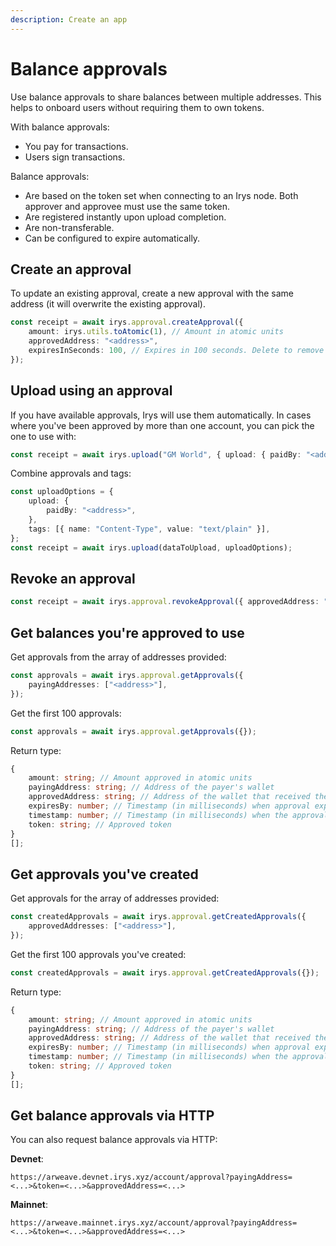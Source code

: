 ```yaml
---
description: Create an app
---
```



# Balance approvals

Use balance approvals to share balances between multiple addresses. This helps to onboard users without requiring them to own tokens.

With balance approvals:

- You pay for transactions.
- Users sign transactions.

Balance approvals:

- Are based on the token set when connecting to an Irys node. Both approver and approvee must use the same
  token.
- Are registered instantly upon upload completion.
- Are non-transferable.
- Can be configured to expire automatically.

## Create an approval

To update an existing approval, create a new approval with the same address (it will overwrite the existing approval).

```ts
const receipt = await irys.approval.createApproval({
	amount: irys.utils.toAtomic(1), // Amount in atomic units
	approvedAddress: "<address>",
	expiresInSeconds: 100, // Expires in 100 seconds. Delete to remove expiration.
});
```

## Upload using an approval

If you have available approvals, Irys will use them automatically. In cases where you've been approved by more than one account, you can pick the one to use with:

```ts
const receipt = await irys.upload("GM World", { upload: { paidBy: "<address>" } });
```

Combine approvals and tags:

```ts
const uploadOptions = {
	upload: {
		paidBy: "<address>",
	},
	tags: [{ name: "Content-Type", value: "text/plain" }],
};
const receipt = await irys.upload(dataToUpload, uploadOptions);
```

## Revoke an approval

```ts
const receipt = await irys.approval.revokeApproval({ approvedAddress: "<address>" });
```

## Get balances you're approved to use

Get approvals from the array of addresses provided:

```ts
const approvals = await irys.approval.getApprovals({
	payingAddresses: ["<address>"],
});
```

Get the first 100 approvals:

```ts
const approvals = await irys.approval.getApprovals({});
```

Return type:

```ts
{
	amount: string; // Amount approved in atomic units
	payingAddress: string; // Address of the payer's wallet
	approvedAddress: string; // Address of the wallet that received the approval
	expiresBy: number; // Timestamp (in milliseconds) when approval expires
	timestamp: number; // Timestamp (in milliseconds) when the approval was created
	token: string; // Approved token
}
[];
```

## Get approvals you've created

Get approvals for the array of addresses provided:

```ts
const createdApprovals = await irys.approval.getCreatedApprovals({
	approvedAddresses: ["<address>"],
});
```

Get the first 100 approvals you've created:

```ts
const createdApprovals = await irys.approval.getCreatedApprovals({});
```

Return type:

```ts
{
	amount: string; // Amount approved in atomic units
	payingAddress: string; // Address of the payer's wallet
	approvedAddress: string; // Address of the wallet that received the approval
	expiresBy: number; // Timestamp (in milliseconds) when approval expires
	timestamp: number; // Timestamp (in milliseconds) when the approval was created
	token: string; // Approved token
}
[];
```

## Get balance approvals via HTTP

You can also request balance approvals via HTTP:

**Devnet**:

```
https://arweave.devnet.irys.xyz/account/approval?payingAddress=<...>&token=<...>&approvedAddress=<...>
```

**Mainnet**:

```
https://arweave.mainnet.irys.xyz/account/approval?payingAddress=<...>&token=<...>&approvedAddress=<...>
```
